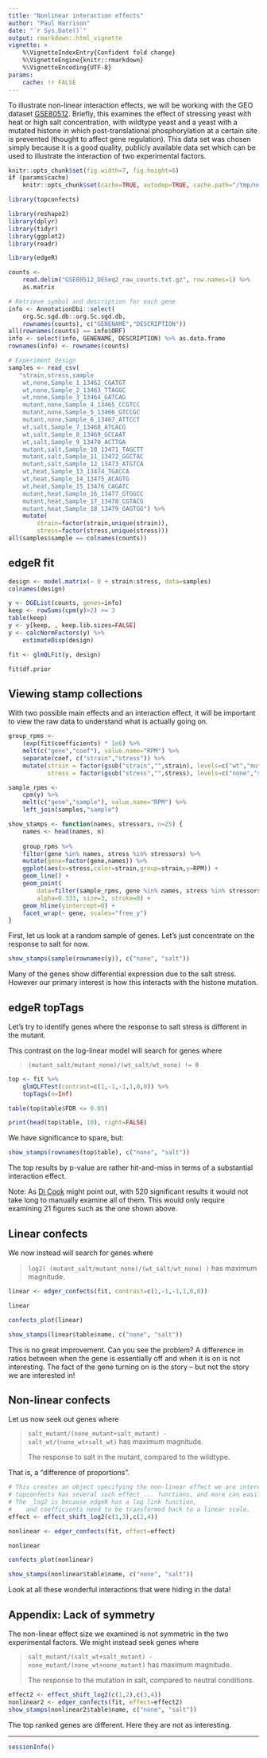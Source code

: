 ```yaml
---
title: "Nonlinear interaction effects"
author: "Paul Harrison"
date: "`r Sys.Date()`"
output: rmarkdown::html_vignette
vignette: >
    %\VignetteIndexEntry{Confident fold change}
    %\VignetteEngine{knitr::rmarkdown}
    %\VignetteEncoding{UTF-8}
params:
    cache: !r FALSE
---
```


<!--
devtools::load_all(".") ; rmarkdown::render("vignettes/nonlinear_effect.Rmd", intermediates_dir="/tmp", output_dir="/tmp", clean=FALSE, params=list(cache=TRUE))
-->

<style>
.contents h2 { margin-top: 2em }
</style>

To illustrate non-linear interaction effects, we will be working with the GEO dataset [GSE80512](https://www.ncbi.nlm.nih.gov/geo/query/acc.cgi?acc=GSE80512). Briefly, this examines the effect of stressing yeast with heat or high salt concentration, with wildtype yeast and a yeast with a mutated histone in which post-translational phosphorylation at a certain site is prevented (thought to affect gene regulation). This data set was chosen simply because it is a good quality, publicly available data set which can be used to illustrate the interaction of two experimental factors.

```r
knitr::opts_chunk$set(fig.width=7, fig.height=6)
if (params$cache)
    knitr::opts_chunk$set(cache=TRUE, autodep=TRUE, cache.path="/tmp/nonlinear_effect_cache/")
```

```r
library(topconfects)

library(reshape2)
library(dplyr)
library(tidyr)
library(ggplot2)
library(readr)

library(edgeR)

counts <- 
    read.delim("GSE80512_DESeq2_raw_counts.txt.gz", row.names=1) %>% 
    as.matrix

# Retrieve symbol and description for each gene
info <- AnnotationDbi::select(
    org.Sc.sgd.db::org.Sc.sgd.db, 
    rownames(counts), c("GENENAME","DESCRIPTION")) 
all(rownames(counts) == info$ORF)
info <- select(info, GENENAME, DESCRIPTION) %>% as.data.frame
rownames(info) <- rownames(counts)

# Experiment design
samples <- read_csv(
   "strain,stress,sample
    wt,none,Sample_1_13462_CGATGT
    wt,none,Sample_2_13463_TTAGGC
    wt,none,Sample_3_13464_GATCAG
    mutant,none,Sample_4_13465_CCGTCC
    mutant,none,Sample_5_13466_GTCCGC
    mutant,none,Sample_6_13467_ATTCCT
    wt,salt,Sample_7_13468_ATCACG
    wt,salt,Sample_8_13469_GCCAAT
    wt,salt,Sample_9_13470_ACTTGA
    mutant,salt,Sample_10_13471_TAGCTT
    mutant,salt,Sample_11_13472_GGCTAC
    mutant,salt,Sample_12_13473_ATGTCA
    wt,heat,Sample_13_13474_TGACCA
    wt,heat,Sample_14_13475_ACAGTG
    wt,heat,Sample_15_13476_CAGATC
    mutant,heat,Sample_16_13477_GTGGCC
    mutant,heat,Sample_17_13478_CGTACG
    mutant,heat,Sample_18_13479_GAGTGG") %>%
    mutate(
        strain=factor(strain,unique(strain)),
        stress=factor(stress,unique(stress)))
all(samples$sample == colnames(counts))
```

## edgeR fit

```r
design <- model.matrix(~ 0 + strain:stress, data=samples)
colnames(design)

y <- DGEList(counts, genes=info)
keep <- rowSums(cpm(y)>2) >= 3
table(keep)
y <- y[keep, , keep.lib.sizes=FALSE]
y <- calcNormFactors(y) %>%
    estimateDisp(design)

fit <- glmQLFit(y, design)

fit$df.prior
```

## Viewing stamp collections

With two possible main effects and an interaction effect, it will be important to view the raw data to understand what is actually going on.

```r
group_rpms <- 
    (exp(fit$coefficients) * 1e6) %>%
    melt(c("gene","coef"), value.name="RPM") %>% 
    separate(coef, c("strain","stress")) %>%
    mutate(strain = factor(gsub("strain","",strain), levels=c("wt","mutant")),
           stress = factor(gsub("stress","",stress), levels=c("none","salt","heat")))

sample_rpms <- 
    cpm(y) %>%
    melt(c("gene","sample"), value.name="RPM") %>%
    left_join(samples,"sample")

show_stamps <- function(names, stressors, n=25) {
    names <- head(names, n)
    
    group_rpms %>% 
    filter(gene %in% names, stress %in% stressors) %>% 
    mutate(gene=factor(gene,names)) %>%
    ggplot(aes(x=stress,color=strain,group=strain,y=RPM)) + 
    geom_line() +
    geom_point(
        data=filter(sample_rpms, gene %in% names, stress %in% stressors), 
        alpha=0.333, size=3, stroke=0) +
    geom_hline(yintercept=0) + 
    facet_wrap(~ gene, scales="free_y")
}
```

First, let us look at a random sample of genes. Let's just concentrate on the response to salt for now.

```r
show_stamps(sample(rownames(y)), c("none", "salt"))
```

Many of the genes show differential expression due to the salt stress. However our primary interest is how this interacts with the histone mutation.

## edgeR topTags

Let's try to identify genes where the response to salt stress is different in the mutant.

This contrast on the log-linear model will search for genes where 

> `(mutant_salt/mutant_none)/(wt_salt/wt_none) != 0`

```r
top <- fit %>%
    glmQLFTest(contrast=c(1,-1,-1,1,0,0)) %>%
    topTags(n=Inf)

table(top$table$FDR <= 0.05)

print(head(top$table, 10), right=FALSE)
```

We have significance to spare, but:

```r
show_stamps(rownames(top$table), c("none", "salt"))
```

The top results by p-value are rather hit-and-miss in terms of a substantial interaction effect.

Note: As [Di Cook](http://dicook.github.io/) might point out, with 520 significant results it would not take long to manually examine all of them. This would only require examining 21 figures such as the one shown above.


## Linear confects

We now instead will search for genes where 

> `log2( (mutant_salt/mutant_none)/(wt_salt/wt_none) )` has maximum magnitude.

```r
linear <- edger_confects(fit, contrast=c(1,-1,-1,1,0,0))

linear
```

```r
confects_plot(linear)
```

```r
show_stamps(linear$table$name, c("none", "salt"))
```

This is no great improvement. Can you see the problem? A difference in ratios between when the gene is essentially off and when it is on is not interesting. The fact of the gene turning on is the story -- but not the story we are interested in!


## Non-linear confects

Let us now seek out genes where

> `salt_mutant/(none_mutant+salt_mutant) - salt_wt/(none_wt+salt_wt)` 
> has maximum magnitude.
>
> The response to salt in the mutant, compared to the wildtype.

That is, a "difference of proportions".

<!--
> `(salt_mutant*none_wt-none_mutant*salt_wt)/(salt_mutant*none_wt+none_mutant*salt_wt)`
> has maximum magnitude.

This is Yule's Q or Kruskall and Wallace's gamma, treating our data as a contingency table. However in testing its significance we will still be using the negative binomial noise distribution.
-->

```r
# This creates an object specifying the non-linear effect we are interested in.
# topconfects has several such effect_... functions, and more can easily be added.
# The _log2 is because edgeR has a log link function,
#    and coefficients need to be transformed back to a linear scale.
effect <- effect_shift_log2(c(1,3),c(2,4))

nonlinear <- edger_confects(fit, effect=effect)

nonlinear
```

```r
confects_plot(nonlinear)
```

```r
show_stamps(nonlinear$table$name, c("none", "salt"))
```

Look at all these wonderful interactions that were hiding in the data!


## Appendix: Lack of symmetry

The non-linear effect size we examined is not symmetric in the two experimental factors. We might instead seek genes where

> `salt_mutant/(salt_wt+salt_mutant) - none_mutant/(none_wt+none_mutant)` 
> has maximum magnitude.
>
> The response to the mutation in salt, compared to neutral conditions.

```r
effect2 <- effect_shift_log2(c(1,2),c(3,4))
nonlinear2 <- edger_confects(fit, effect=effect2)
show_stamps(nonlinear2$table$name, c("none", "salt"))
```

The top ranked genes are different. Here they are not as interesting.

---

```r
sessionInfo()
```




